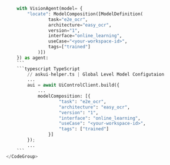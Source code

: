 
<CodeGroup>

```python Python
    with VisionAgent(model= {
        "locate": ModelComposition([ModelDefinition(
                task="e2e_ocr",
                architecture="easy_ocr",
                version="1",
                interface="online_learning",
                useCase="<your-workspace-id>",
                tags=["trained"]
            )])
    }) as agent:
    ```
    ```typescript TypeScript
        // askui-helper.ts | Global Level Model Configutaion
        ...
        aui = await UiControlClient.build({
            ...
            modelComposition: [{
                    "task": "e2e_ocr",
                    "architecture": "easy_ocr",
                    "version": "1",
                    "interface": "online_learning",
                    "useCase": "<your-workspace-id>",
                    "tags": ["trained"]
                }]
        });
        ...
    ```        
</CodeGroup>